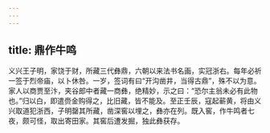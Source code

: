 ```yaml
---
---
---
```

title: 鼎作牛鸣
---




义兴王子明，家饶于财，所藏三代彝鼎，六朝以来法书名画，实冠浙右。每年必祈一签于烈帝庙，以卜休咎。一岁，签词有曰“开沟凿井，当得古鼎”，殊不以为意。家人以商贾至汴，夹谷郎中者藏一商彝，绝精妙，示之曰：“恐尔主翁未必有此物也。”归以白，即遣赍金购得之，比旧藏，皆不能及。至正壬辰，寇起蕲黄，将由义兴取道犯浙西，子明罄其所藏，凿深窖以埋之，彝亦在列。既入窖，作牛鸣者七夜，颇可怪，取出寄田家。其窖后遭发掘，独此彝获存。